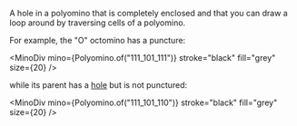 
A hole in a polyomino that is completely enclosed and that you can draw a loop around by traversing cells of a polyomino.

For example, the "O" octomino has a puncture:

<MinoDiv
  mino={Polyomino.of("111_101_111")}
  stroke="black"
  fill="grey"
  size={20}
/>

while its parent has a [hole](/glossary/hole) but is not punctured:

<MinoDiv
  mino={Polyomino.of("111_101_110")}
  stroke="black"
  fill="grey"
  size={20}
/>
